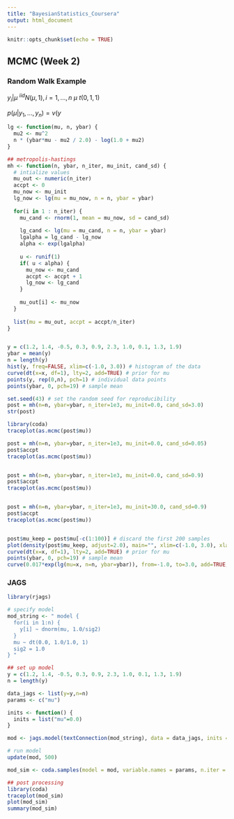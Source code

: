 ```yaml
---
title: "BayesianStatistics_Coursera"
output: html_document
---
```


```r
knitr::opts_chunk$set(echo = TRUE)
```

## MCMC (Week 2)

### Random Walk Example
$y_i|\mu ~^{iid}N(\mu,1), i=1,...,n$
$\mu ~ t(0, 1,1)$

$p(\mu|y_1,...,y_n) = v(y$
```r
lg <- function(mu, n, ybar) {
  mu2 <- mu^2
  n * (ybar*mu - mu2 / 2.0) - log(1.0 + mu2)
}

## metropolis-hastings
mh <- function(n, ybar, n_iter, mu_init, cand_sd) {
  # intialize values
  mu_out <- numeric(n_iter)
  accpt <- 0
  mu_now <- mu_init
  lg_now <- lg(mu = mu_now, n = n, ybar = ybar)
  
  for(i in 1 : n_iter) {
    mu_cand <- rnorm(1, mean = mu_now, sd = cand_sd)
    
    lg_cand <- lg(mu = mu_cand, n = n, ybar = ybar)
    lgalpha = lg_cand - lg_now
    alpha <- exp(lgalpha)
    
    u <- runif(1)
    if( u < alpha) {
      mu_now <- mu_cand
      accpt <- accpt + 1
      lg_now <- lg_cand
    }
    
    mu_out[i] <- mu_now
  }
  
  list(mu = mu_out, accpt = accpt/n_iter)
}


y = c(1.2, 1.4, -0.5, 0.3, 0.9, 2.3, 1.0, 0.1, 1.3, 1.9)
ybar = mean(y)
n = length(y)
hist(y, freq=FALSE, xlim=c(-1.0, 3.0)) # histogram of the data
curve(dt(x=x, df=1), lty=2, add=TRUE) # prior for mu
points(y, rep(0,n), pch=1) # individual data points
points(ybar, 0, pch=19) # sample mean
```

```r
set.seed(43) # set the random seed for reproducibility
post = mh(n=n, ybar=ybar, n_iter=1e3, mu_init=0.0, cand_sd=3.0)
str(post)

library(coda)
traceplot(as.mcmc(post$mu))

post = mh(n=n, ybar=ybar, n_iter=1e3, mu_init=0.0, cand_sd=0.05)
post$accpt
traceplot(as.mcmc(post$mu))


post = mh(n=n, ybar=ybar, n_iter=1e3, mu_init=0.0, cand_sd=0.9)
post$accpt
traceplot(as.mcmc(post$mu))


post = mh(n=n, ybar=ybar, n_iter=1e3, mu_init=30.0, cand_sd=0.9)
post$accpt
traceplot(as.mcmc(post$mu))


post$mu_keep = post$mu[-c(1:100)] # discard the first 200 samples
plot(density(post$mu_keep, adjust=2.0), main="", xlim=c(-1.0, 3.0), xlab=expression(mu)) # plot density estimate of the posterior
curve(dt(x=x, df=1), lty=2, add=TRUE) # prior for mu
points(ybar, 0, pch=19) # sample mean
curve(0.017*exp(lg(mu=x, n=n, ybar=ybar)), from=-1.0, to=3.0, add=TRUE, col="blue") # approximation to the true posterior in blue
```


### JAGS

```r
library(rjags)

# specify model
mod_string <- " model {
  for(i in 1:n) {
    y[i] ~ dnorm(mu, 1.0/sig2)
  }
  mu ~ dt(0.0, 1.0/1.0, 1)
  sig2 = 1.0
} "

## set up model
y = c(1.2, 1.4, -0.5, 0.3, 0.9, 2.3, 1.0, 0.1, 1.3, 1.9)
n = length(y)

data_jags <- list(y=y,n=n)
params <- c("mu")

inits <- function() {
  inits = list("mu"=0.0)
}

mod <- jags.model(textConnection(mod_string), data = data_jags, inits = inits)

# run model
update(mod, 500)

mod_sim <- coda.samples(model = mod, variable.names = params, n.iter = 1000)

## post processing
library(coda)
traceplot(mod_sim)
plot(mod_sim)
summary(mod_sim)

```


